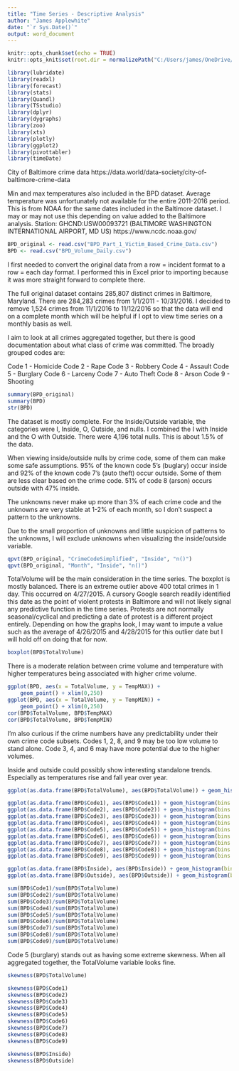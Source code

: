 ---
title: "Time Series - Descriptive Analysis"
author: "James Applewhite"
date: "`r Sys.Date()`"
output: word_document
---

```{r setup, include=FALSE, echo = FALSE, results = FALSE}
knitr::opts_chunk$set(echo = TRUE)
knitr::opts_knit$set(root.dir = normalizePath("C:/Users/james/OneDrive/Documents/R_MSBA/590"))
```

```{r}
library(lubridate)
library(readxl)
library(forecast)
library(stats)
library(Quandl)
library(TSstudio)
library(dplyr)
library(dygraphs)  
library(zoo)
library(xts)
library(plotly)
library(ggplot2)
library(pivottabler)
library(timeDate)
```

City of Baltimore crime data
https://data.world/data-society/city-of-baltimore-crime-data

Min and max temperatures also included in the BPD dataset. Average temperature was unfortunately not available for the entire 2011-2016 period. This is from NOAA for the same dates included in the Baltimore dataset. I may or may not use this depending on value added to the Baltimore analysis.
Station: GHCND:USW00093721 (BALTIMORE WASHINGTON INTERNATIONAL AIRPORT, MD US)
https://www.ncdc.noaa.gov/


```{r}
BPD_original <- read.csv("BPD_Part_1_Victim_Based_Crime_Data.csv")
BPD <- read.csv("BPD_Volume_Daily.csv")
```

I first needed to convert the original data from a row = incident format to a row = each day format. I performed this in Excel prior to importing because it was more straight forward to complete there.

The full original dataset contains 285,807 distinct crimes in Baltimore, Maryland.
There are 284,283 crimes from 1/1/2011 - 10/31/2016.
I decided to remove 1,524 crimes from 11/1/2016 to 11/12/2016 so that the data will end on a complete month which will be helpful if I opt to view time series on a monthly basis as well.

I aim to look at all crimes aggregated together, but there is good documentation about what class of crime was committed. The broadly grouped codes are:

Code 1 - Homicide
Code 2 - Rape
Code 3 - Robbery
Code 4 - Assault
Code 5 - Burglary
Code 6 - Larceny
Code 7 - Auto Theft
Code 8 - Arson
Code 9 - Shooting

```{r}
summary(BPD_original)
summary(BPD)
str(BPD)
```

The dataset is mostly complete. For the Inside/Outside variable, the categories were I, Inside, O, Outside, and nulls. I combined the I with Inside and the O with Outside. There were 4,196 total nulls. This is about 1.5% of the data.

When viewing inside/outside nulls by crime code, some of them can make some safe assumptions. 95% of the known code 5's (buglary) occur inside and 92% of the known code 7's (auto theft) occur outside. Some of them are less clear based on the crime code. 51% of code 8 (arson) occurs outside with 47% inside.

The unknowns never make up more than 3% of each crime code and the unknowns are very stable at 1-2% of each month, so I don't suspect a pattern to the unknowns.

Due to the small proportion of unknowns and little suspicion of patterns to the unknowns, I will exclude unknowns when visualizing the inside/outside variable.

```{r}
qpvt(BPD_original, "CrimeCodeSimplified", "Inside", "n()")
qpvt(BPD_original, "Month", "Inside", "n()")

```

TotalVolume will be the main consideration in the time series. The boxplot is mostly balanced. There is an extreme outlier above 400 total crimes in 1 day. This occurred on 4/27/2015. A cursory Google search readily identified this date as the point of violent protests in Baltimore and will not likely signal any predictive function in the time series. Protests are not normally seasonal/cyclical and predicting a date of protest is a different project entirely. Depending on how the graphs look, I may want to impute a value such as the average of 4/26/2015 and 4/28/2015 for this outlier date but I will hold off on doing that for now.

```{r}
boxplot(BPD$TotalVolume)
```

There is a moderate relation between crime volume and temperature with higher temperatures being associated with higher crime volume.

```{r}
ggplot(BPD, aes(x = TotalVolume, y = TempMAX)) +
    geom_point() + xlim(0,250)
ggplot(BPD, aes(x = TotalVolume, y = TempMIN)) +
    geom_point() + xlim(0,250)
cor(BPD$TotalVolume, BPD$TempMAX)
cor(BPD$TotalVolume, BPD$TempMIN)
```

I'm also curious if the crime numbers have any predictability under their own crime code subsets. Codes 1, 2, 8, and 9 may be too low volume to stand alone. Code 3, 4, and 6 may have more potential due to the higher volumes. 

Inside and outside could possibly show interesting standalone trends. Especially as temperatures rise and fall year over year.

```{r}
ggplot(as.data.frame(BPD$TotalVolume), aes(BPD$TotalVolume)) + geom_histogram(bins = 30)

ggplot(as.data.frame(BPD$Code1), aes(BPD$Code1)) + geom_histogram(bins = 30)
ggplot(as.data.frame(BPD$Code2), aes(BPD$Code2)) + geom_histogram(bins = 30)
ggplot(as.data.frame(BPD$Code3), aes(BPD$Code3)) + geom_histogram(bins = 30)
ggplot(as.data.frame(BPD$Code4), aes(BPD$Code4)) + geom_histogram(bins = 30)
ggplot(as.data.frame(BPD$Code5), aes(BPD$Code5)) + geom_histogram(bins = 30)
ggplot(as.data.frame(BPD$Code6), aes(BPD$Code6)) + geom_histogram(bins = 30)
ggplot(as.data.frame(BPD$Code7), aes(BPD$Code7)) + geom_histogram(bins = 30)
ggplot(as.data.frame(BPD$Code8), aes(BPD$Code8)) + geom_histogram(bins = 30)
ggplot(as.data.frame(BPD$Code9), aes(BPD$Code9)) + geom_histogram(bins = 30)

ggplot(as.data.frame(BPD$Inside), aes(BPD$Inside)) + geom_histogram(bins = 30)
ggplot(as.data.frame(BPD$Outside), aes(BPD$Outside)) + geom_histogram(bins = 30)

sum(BPD$Code1)/sum(BPD$TotalVolume)
sum(BPD$Code2)/sum(BPD$TotalVolume)
sum(BPD$Code3)/sum(BPD$TotalVolume)
sum(BPD$Code4)/sum(BPD$TotalVolume)
sum(BPD$Code5)/sum(BPD$TotalVolume)
sum(BPD$Code6)/sum(BPD$TotalVolume)
sum(BPD$Code7)/sum(BPD$TotalVolume)
sum(BPD$Code8)/sum(BPD$TotalVolume)
sum(BPD$Code9)/sum(BPD$TotalVolume)

```

Code 5 (burglary) stands out as having some extreme skewness. When all aggregated together, the TotalVolume variable looks fine.

```{r}
skewness(BPD$TotalVolume)

skewness(BPD$Code1)
skewness(BPD$Code2)
skewness(BPD$Code3)
skewness(BPD$Code4)
skewness(BPD$Code5)
skewness(BPD$Code6)
skewness(BPD$Code7)
skewness(BPD$Code8)
skewness(BPD$Code9)

skewness(BPD$Inside)
skewness(BPD$Outside)
```
